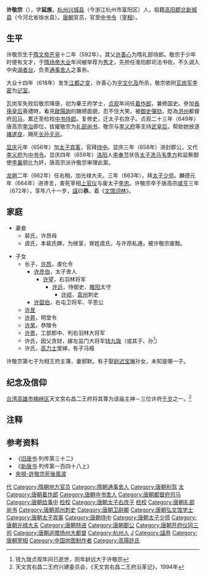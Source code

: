{{Infobox_Person
| name = 许敬宗
|image=
|box_width=
|occupation= 政治人物
| period = 7世纪 
|birth_name=
| other_names =
| Sex = 男
|birth_date= 592年
|birth_place=隋雍州大兴县
|death_date= 672年
|death_place=唐雍州（长安、万年同城而郭。长安县与万年县以皇城朱雀街为界，街西五十四坊属长安县，街东五十四坊属万年县。）
| nationality =唐朝
| residence = 
| party = 
| religion = 
| spouse = 
| relatives =父：隋礼部侍郎 许善心
|education= 
| past = 淮阳郡司法书佐<br>任职[[谒者台|谒者台]]<br>[[瓦岗军|瓦岗军]][[记室|记室]]<br>秦王府学士<br>[[着作郎|着作郎]]<br>[[洪州_(隋朝)|洪州]][[司马#地方官名|司马]]、检校[[中书侍郎|中书侍郎]]<br>太子右庶子<br>[[礼部尚书|礼部尚书]]<br>侍中加太子宾客<br>封郡公<br>代[[中书令|中书令]]<br>右相加光禄大夫<br>太子少师
| work =《[[文馆词林|文馆词林]]》
| award =
}}
'''许敬宗'''（{{bd|592年||672年|9月20日|catIdx=X}}），字'''延族'''，[[杭州|杭州]][[兴城县|兴城县]]（今浙江杭州市富阳区）人，祖籍[[高阳郡|高阳郡]][[北新城县|北新城县]]（今河北省徐水县）。[[唐朝|唐朝]]官员，官至[[中书令|中书令]]（[[宰相|宰相]]）。

== 生平 ==
许敬宗生于[[隋文帝|隋文帝]][[开皇|开皇]]十二年（592年），其父[[许善心|许善心]]为隋礼部侍郎。敬宗于少年时便有文才，于[[隋炀帝|隋炀帝]][[大业_(年号)|大业]]年间被举荐为[[秀才|秀才]]，先担任淮阳郡司法书佐，不久调入中央[[谒者台|谒者台]]，负责[[通事舍人|通事舍人]]之事务。

大业十四年（618年）发生[[隋炀帝#亡国被杀|江都之变]]，许善心为[[宇文化及|宇文化及]]所杀，敬宗依附[[瓦岗军|瓦岗军]][[李密_(隋朝)|李密]]为[[记室|记室]]。

瓦岗军失败后敬宗降唐，初为秦王府学士，[[贞观_(唐朝)|贞观]]年间任[[着作郎|着作郎]]，兼修国史。參加[[長孫皇后|長孫皇后]]喪禮時，看見[[歐陽詢|歐陽詢]]的醜陋面貌，忍不住大笑，被[[御史|御史]][[彈劾|彈劾]]，貶為[[洪州_(隋朝)|洪州]]都督府[[司马#地方官名|司马]]，累迁至检校[[中书侍郎|中书侍郎]]。复修史，迁太子右庶子。贞观二十三年（649年）唐高宗[[李治|李治]]即位，拔擢敬宗为[[礼部尚书|礼部尚书]]，敬宗与[[李义府|李义府]]等支持[[武则天|武皇后]]，帮助她放逐[[褚遂良|褚遂良]]，赐死[[长孙无忌|长孙无忌]]。

[[显庆|显庆]]元年（656年）加[[太子宾客|太子宾客]]，官拜[[侍中|侍中]]。显庆三年（658年）进封郡公，又代[[李义府|李义府]]为[[中书令|中书令]]。显庆四年（659年）[[洛阳|洛阳]]人[[李奉节|李奉节]]状告[[太子洗马|太子洗马]][[韦季方|韦季方]]和监察御使[[李巢|李巢]]朋比为奸，唐高宗派许敬宗审理此案。

[[龙朔|龙朔]]二年（662年）任右相，加光禄大夫。三年（663年），拜[[太子少师|太子少师]]。麟德元年（664年）进谗言，害死宰相[[上官仪|上官仪]]与废太子[[李忠_(唐朝)|李忠]]。许敬宗卒于唐高宗[[咸亨|咸亨]]三年（672年），享年八十一岁，[[諡|諡]]曰'''恭'''。着《[[文馆词林|文馆词林]]》。

== 家庭 ==
*妻妾
**裴氏，许昂母
**虞氏，本裴氏婢，为继室，冒姓虞氏，与许昂私通，被许敬宗废黜。

*子女
**长子，[[许昂|许昂]]，虔化令
***[[许彦伯|许彦伯]]，太子舍人
****[[许望|许望]]，右羽林将军
*****[[许远|许远]]，侍御史、[[睢阳|睢阳]]太守
******[[许岘|许岘]]，[[袁州|袁州]]刺史
***[[许韶伯|许韶伯]]，右屯卫将军、平恩公
**[[许昱|许昱]]
**[[许昇|许昇]]，明堂令
**[[许杲|许杲]]，恭陵令
**[[许景|许景]]，工部郎中、判右羽林大将军
**许氏，因父贪财，嫁左监门大将军[[钱九陇|钱九陇]]（或其子、孙<ref>钱九陇贞观年间已逝世，则年龄远大于许敬宗</ref>）
**许氏，[[高力士|高力士]]堂婶，有子冯梧

许敬宗第七子为相王府主簿，妻郝默。有子娶[[尉迟宝琳|尉迟宝琳]]孙女，未知是哪一子。

==纪念及信仰==
[[台湾|台湾]][[高雄市|高雄市]][[楠梓区|楠梓区]]天文宫右昌二王府将其尊为该庙主神－三位许府[[千岁信仰|千岁]]之一。<ref>天文宫右昌二王府兴建委员会，《天文宫右昌二王府沿革记》，1994年</ref>

==注释==
<div class="references-small">
<references />
</div>

== 参考资料 ==
*《[[旧唐书|旧唐书]]·列传第三十二》
*《[[新唐书|新唐书]]·列传第一百四十八上》
*[https://www.youtube.com/watch?v=WbsUBfuSHJc 央視-許敬宗死後風波] {{Wayback|url=https://www.youtube.com/watch?v=WbsUBfuSHJc |date=20201218191040 }}
{{十八学士}}
{{Wikisource author}}
{{Authority control}}
{{DEFAULTSORT:X}}
[[Category:唐朝中书令|代]]
[[Category:隋朝地方官员|Category:隋朝地方官员]]
[[Category:隋朝通事舍人|Category:隋朝通事舍人]]
[[Category:唐朝别驾|Category:唐朝别驾]]
[[Category:十八学士|太]]
[[Category:唐朝着作郎|Category:唐朝着作郎]]
[[Category:唐朝中书舍人|Category:唐朝中书舍人]]
[[Category:唐朝都督府司马|Category:唐朝都督府司马]]
[[Category:唐朝给事中|Category:唐朝给事中]]
[[Category:唐朝黄门侍郎|检校]]
[[Category:唐朝太子右庶子|Category:唐朝太子右庶子]]
[[Category:唐朝中书侍郎|检校]]
[[Category:唐朝礼部尚书|Category:唐朝礼部尚书]]
[[Category:唐朝郑州刺史|Category:唐朝郑州刺史]]
[[Category:唐朝卫尉卿|Category:唐朝卫尉卿]]
[[Category:唐朝弘文馆学士|Category:唐朝弘文馆学士]]
[[Category:唐朝太子宾客|Category:唐朝太子宾客]]
[[Category:唐朝侍中|Category:唐朝侍中]]
[[Category:唐朝太子少师|Category:唐朝太子少师]]
[[Category:唐朝光禄大夫|Category:唐朝光禄大夫]]
[[Category:唐朝特进|Category:唐朝特进]]
[[Category:唐朝郡公|Category:唐朝郡公]]
[[Category:唐朝开府仪同三司|Category:唐朝开府仪同三司]]
[[Category:唐朝追赠扬州大都督|Category:唐朝追赠扬州大都督]]
[[Category:杭州人|Category:杭州人]]
[[Category:许姓|J]]
[[Category:諡恭|Category:諡恭]]
[[Category:唐朝宰相|Category:唐朝宰相]]
[[Category:中国地图制作者|Category:中国地图制作者]]
[[Category:高陽許氏|Category:高陽許氏]]